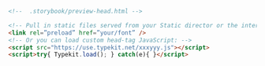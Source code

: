 ```html
<!--  .storybook/preview-head.html -->

<!-- Pull in static files served from your Static director or the internet -->
<link rel=”preload” href=”your/font” />
<!-- Or you can load custom head-tag JavaScript: -->
<script src="https://use.typekit.net/xxxyyy.js"></script>
<script>try{ Typekit.load(); } catch(e){ }</script>

```